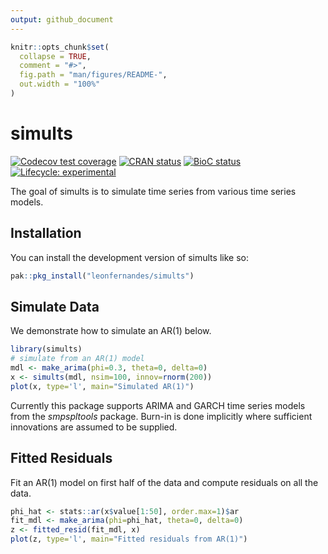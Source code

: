 ```yaml
---
output: github_document
---
```


<!-- README.md is generated from README.Rmd. Please edit that file -->

```r
knitr::opts_chunk$set(
  collapse = TRUE,
  comment = "#>",
  fig.path = "man/figures/README-",
  out.width = "100%"
)
```

# simults

<!-- badges: start -->
[![Codecov test coverage](https://codecov.io/gh/leonfernandes/simults/branch/master/graph/badge.svg)](https://app.codecov.io/gh/leonfernandes/simults?branch=master)
[![CRAN status](https://www.r-pkg.org/badges/version/simults)](https://CRAN.R-project.org/package=simults)
[![BioC status](http://www.bioconductor.org/shields/build/release/bioc/simults.svg)](https://bioconductor.org/checkResults/release/bioc-LATEST/simults)
[![Lifecycle: experimental](https://img.shields.io/badge/lifecycle-experimental-orange.svg)](https://lifecycle.r-lib.org/articles/stages.html#experimental)
<!-- badges: end -->

The goal of simults is to simulate time series from various time series models.

## Installation

You can install the development version of simults like so:

``` r
pak::pkg_install("leonfernandes/simults")
```

## Simulate Data

We demonstrate how to simulate an AR(1) below.

```r
library(simults)
# simulate from an AR(1) model
mdl <- make_arima(phi=0.3, theta=0, delta=0)
x <- simults(mdl, nsim=100, innov=rnorm(200))
plot(x, type='l', main="Simulated AR(1)")
```
Currently this package supports ARIMA and GARCH time series models from the *smpspltools* package.
Burn-in is done implicitly where sufficient innovations are assumed to be supplied.

## Fitted Residuals

Fit an AR(1) model on first half of the data and compute residuals on all the data.
```r
phi_hat <- stats::ar(x$value[1:50], order.max=1)$ar
fit_mdl <- make_arima(phi=phi_hat, theta=0, delta=0)
z <- fitted_resid(fit_mdl, x)
plot(z, type='l', main="Fitted residuals from AR(1)")
```